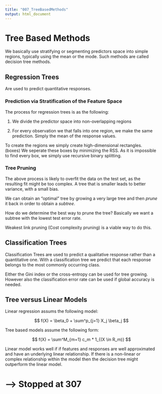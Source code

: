 ```yaml
---
title: "007_TreeBasedMethods"
output: html_document
---
```


# Tree Based Methods

We basically use stratifying or segmenting predictors space into simple regions, typically using the mean or the mode. Such methods are called decision tree methods. 

## Regression Trees

Are used to predict quantitative responses.

### Prediction via Stratification of the Feature Space

The process for regression trees is as the following:

1. We divide the predictor space into non-overlapping regions

2. For every observation we that falls into one region, we make the same prediction. Simply the mean of the response values.

To create the regions we simply create high-dimensional rectangles. (boxes) We seperate these boxes by minimizing the RSS. As it is impossible to find every box, we simply use recursive binary splitting. 

### Tree Pruning

The above process is likely to overfit the data on the test set, as the resulting fit might be too complex. A tree that is smaller leads to better variance, with a small bias. 

We can obtain an "optimal" tree by growing a very large tree and then *prune* it back in order to obtain a *subtree*. 

How do we determine the best way to prune the tree? Basically we want a subtree with the lowest test error rate. 

Weakest link pruning (Cost complexity pruning) is a viable way to do this. 

## Classification Trees

Classification Trees are used to predict a qualitative response rather than a quantitative one. With a classification tree we predict that each response belongs to the most commonly occurring class. 

Either the Gini index or the cross-entropy can be used for tree growing. However also the classification error rate can be used if global accuracy is needed. 

## Tree versus Linear Models

Linear regression assums the following model:

$$
f(X) = \beta_0 + \sum^p_{j=1} X_j \beta_j
$$

Tree based models assume the following form:

$$
f(X) = \sum^M_{m=1} c_m * 1_{(X \in R_m)}
$$

Linear model works well if if features and responses are well approximated and have an underlying linear relationship. If there is a non-linear or complex relationship within the model then the decision tree might outperform the linear model. 



# --> Stopped at 307